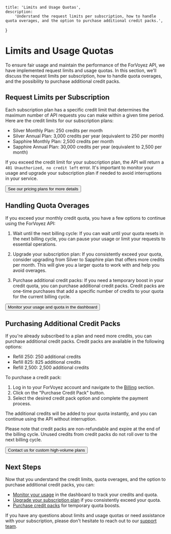 	title: 'Limits and Usage Quotas',
	description:
		'Understand the request limits per subscription, how to handle quota overages, and the option to purchase additional credit packs.',
}

# Limits and Usage Quotas

To ensure fair usage and maintain the performance of the ForVoyez API, we have implemented request limits and usage quotas. In this section, we'll discuss the request limits per subscription, how to handle quota overages, and the possibility to purchase additional credit packs.

## Request Limits per Subscription

Each subscription plan has a specific credit limit that determines the maximum number of API requests you can make within a given time period. Here are the credit limits for our subscription plans:

- Silver Monthly Plan: 250 credits per month
- Silver Annual Plan: 3,000 credits per year (equivalent to 250 per month)
- Sapphire Monthly Plan: 2,500 credits per month
- Sapphire Annual Plan: 30,000 credits per year (equivalent to 2,500 per month)

If you exceed the credit limit for your subscription plan, the API will return a `401 Unauthorized, no credit left` error. It's important to monitor your usage and upgrade your subscription plan if needed to avoid interruptions in your service.

<div className="not-prose">
	<Button href="/pricing" variant="text" arrow="right">
		See our pricing plans for more details
	</Button>
</div>

## Handling Quota Overages

If you exceed your monthly credit quota, you have a few options to continue using the ForVoyez API:

1. Wait until the next billing cycle: If you can wait until your quota resets in the next billing cycle, you can pause your usage or limit your requests to essential operations.

2. Upgrade your subscription plan: If you consistently exceed your quota, consider upgrading from Silver to Sapphire plan that offers more credits per month. This will give you a larger quota to work with and help you avoid overages.

3. Purchase additional credit packs: If you need a temporary boost in your credit quota, you can purchase additional credit packs. Credit packs are one-time purchases that add a specific number of credits to your quota for the current billing cycle.

<div className="not-prose">
	<Button href="/usage" variant="text" arrow="right">
		Monitor your usage and quota in the dashboard
	</Button>
</div>

## Purchasing Additional Credit Packs

If you're already subscribed to a plan and need more credits, you can purchase additional credit packs. Credit packs are available in the following options:

- Refill 250: 250 additional credits
- Refill 825: 825 additional credits
- Refill 2,500: 2,500 additional credits

To purchase a credit pack:

1. Log in to your ForVoyez account and navigate to the [Billing](https://forvoyez.com/app/plans) section.
2. Click on the "Purchase Credit Pack" button.
3. Select the desired credit pack option and complete the payment process.

The additional credits will be added to your quota instantly, and you can continue using the API without interruption.

Please note that credit packs are non-refundable and expire at the end of the billing cycle. Unused credits from credit packs do not roll over to the next billing cycle.

<div className="not-prose">
	<Button href="/support" variant="text" arrow="right">
		Contact us for custom high-volume plans
	</Button>
</div>

## Next Steps

Now that you understand the credit limits, quota overages, and the option to purchase additional credit packs, you can:

- [Monitor your usage](/usage) in the dashboard to track your credits and quota.
- [Upgrade your subscription plan](/pricing) if you consistently exceed your quota.
- [Purchase credit packs](/billing) for temporary quota boosts.

If you have any questions about limits and usage quotas or need assistance with your subscription, please don't hesitate to reach out to our [support team](/support).
